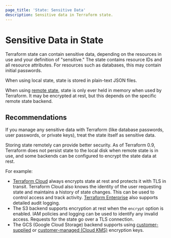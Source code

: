 ```yaml
---
page_title: 'State: Sensitive Data'
description: Sensitive data in Terraform state.
---
```


# Sensitive Data in State

Terraform state can contain sensitive data, depending on the resources in use
and your definition of "sensitive." The state contains resource IDs and all
resource attributes. For resources such as databases, this may contain initial
passwords.

When using local state, state is stored in plain-text JSON files.

When using [remote state](/terraform/language/state/remote), state is only ever held in
memory when used by Terraform. It may be encrypted at rest, but this depends on
the specific remote state backend.

## Recommendations

If you manage any sensitive data with Terraform (like database passwords, user
passwords, or private keys), treat the state itself as sensitive data.

Storing state remotely can provide better security. As of Terraform 0.9,
Terraform does not persist state to the local disk when remote state is in use,
and some backends can be configured to encrypt the state data at rest.

For example:

- [Terraform Cloud](https://cloud.hashicorp.com/products/terraform) always encrypts state at rest and
  protects it with TLS in transit. Terraform Cloud also knows the identity of
  the user requesting state and maintains a history of state changes. This can
  be used to control access and track activity. [Terraform Enterprise](/terraform/enterprise)
  also supports detailed audit logging.
- The S3 backend supports encryption at rest when the `encrypt` option is
  enabled. IAM policies and logging can be used to identify any invalid access.
  Requests for the state go over a TLS connection.
- The GCS (Google Cloud Storage) backend supports using [customer-supplied](/terraform/language/settings/backends/gcs#customer-supplied-encryption-keys) or [customer-managed (Cloud KMS)](/terraform/language/settings/backends/gcs#customer-managed-encryption-keys-cloud-kms) encryption keys.
